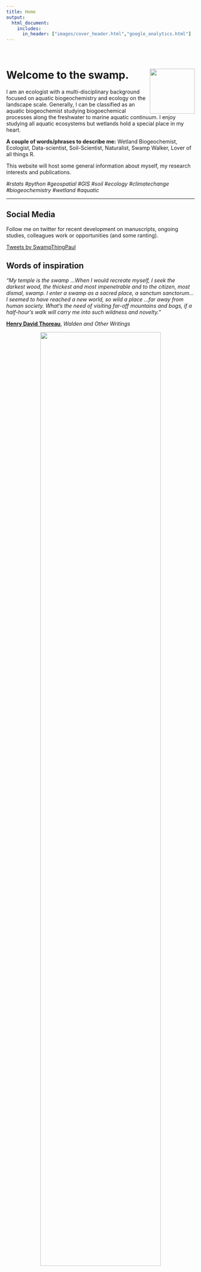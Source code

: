 ```yaml
---
title: Home
output:
  html_document:
    includes:
      in_header: ["images/cover_header.html","google_analytics.html"]
---
```


<br>

# Welcome to the swamp. <img src="./static/SWE_logo_small.png" align="right" height="120"/>

I am an ecologist with a multi-disciplinary background focused on aquatic biogeochemistry and ecology on the landscape scale. Generally, I can be classified as an aquatic biogeochemist studying biogoechemical processes along the freshwater to marine aquatic continuum. I enjoy studying all aquatic ecosystems but wetlands hold a special place in my heart.   

**A couple of words/phrases to describe me:** Wetland Biogeochemist, Ecologist, Data-scientist, Soil-Scientist, Naturalist, Swamp Walker, Lover of all things R.

This website will host some general information about myself, my research interests and publications.

_#rstats_ _#python_ _#geospatial_ _#GIS_ _#soil_ _#ecology_ _#climatechange_ _#biogeochemistry_ _#wetland_ _#aquatic_

****

<div class = "row">
<div class = "col-md-6">
## Social Media

Follow me on twitter for recent development on manuscripts, ongoing studies, colleagues work or opportunities (and some ranting). 

<a class="twitter-timeline" 
href="https://twitter.com/SwampThingPaul?ref_src=twsrc%5Etfw"
data-width="500" 
data-height="300"
data-tweet-limit="2" >
Tweets by SwampThingPaul
</a> <script async src="https://platform.twitter.com/widgets.js" charset="utf-8"></script>

</div>

<div class = "col-md-6">
## Words of inspiration

_“My temple is the swamp …When I would recreate myself, I seek the darkest wood, the thickest and most impenetrable and to the citizen, most dismal, swamp. I enter a swamp as a sacred place, a sanctum sanctorum… I seemed to have reached a new world, so wild a place …far away from human society. What’s the need of visiting far-off mountains and bogs, if a half-hour’s walk will carry me into such wildness and novelty.”_

__[Henry David Thoreau](https://www.walden.org/thoreau/){taret="_blank"}__, _Walden and Other Writings_

<center><img src="images/waldenpond.jpg" width="80%" align="middle"></center>

<br>
<br>
_“Whatever you want to do in this world, it is achievable. The most important thing that I’ve found, that perhaps you could use, is be passionate and enthusiastic in the direction that you choose in life, and you’ll be a winner.”_

__[Steve Irwin](https://www.australiazoo.com.au/about-us/the-irwins/steve/){target="_blank"}__, _[Crikey! What an Adventure](https://www.imdb.com/title/tt2402314/){target="_blank"}_

<center><img src="images/IrwinCroc.jpg" width="50%" align="middle"></center>

<br>
<br>
_"...One thing you quickly sense about the people here: they include more than average proportion of idealists and self-motivated seekers. But they're all pretty down-to-earth. The work demands a lot of physical and mental effort. Slackers don't make it this far."_
__[Carl Safina](http://carlsafina.org/){target="_blank"}__, _[Eye of the Albatross](http://carlsafina.org/book/eye-of-the-albatross/){target="_blank"}_ 

<br>
<br>
_"I remember a hundred lovely lakes, and recall the fragrant breath of pine and fir and cedar and poplar trees. The trail has strung upon it, as upon a thread of silk, opalescent dawns and saffron sunsets. It has given me blessed release from care and worry and the troubled thinking of our modern day. It has been a return to the primitive and the peaceful. Whenever the pressure of our complex city life thins my blood and benumbs my brain, I seek relief in the trail; and when I hear the coyote wailing to the yellow dawn, my cares fall from me - I am happy."_
__Hamlin Garland "Hitting the Trail" - 1899__

<center><img src="images/FlatheadLake.jpg" width="50%" align="middle"></center>

</div>
</div>

****

<br>

<center><div><img src="images/wca3b_marsh.jpg" width="70%" align="center"></div></center>

<br>
**Statement of Welcome:**
*Anyone who is motivated by their passion for science, who values diversity of perspective, and who believes that critical thinking and dialogue promote the wise stewardship of our planet is welcome at Swampthing Ecology. We value your unique experiences, respect your beliefs, and want to share scientific exploration with you. We expect anyone working with us to do the same.*

<sub>Based on welcome statement by [Dr Havig MAD EGG Lab](https://www.jeffhavig.com/){target="_blank"}</sub>

<!-- based on https://www.jeffhavig.com/ welcome statement which is based on Dept of Geoscience Boise State University welcome statement. --->

****

Webpage devloped using [rmarkdown website template](https://github.com/privefl/rmarkdown-website-template){target="_blank"} developed by [privefl](https://github.com/privefl){target="_blank"}
